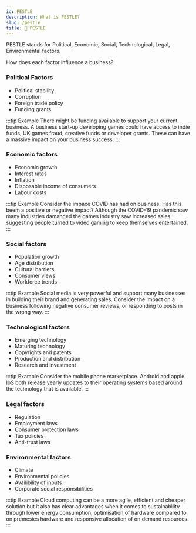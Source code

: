 ```yaml
---
id: PESTLE
description: What is PESTLE?
slug: /pestle
title: 🤔 PESTLE
---
```



PESTLE stands for Political, Economic, Social, Technological, Legal, Environmental factors. 

How does each factor influence a business?

### Political Factors

- Political stability
- Corruption
- Foreign trade policy
- Funding grants

:::tip Example
There might be funding available to support your current business. A business start-up developing games could have access to indie funds, UK games fraud, creative funds or developer grants. These can have a massive impact on your business success. 
:::

### Economic factors

- Economic growth
- Interest rates
- Inflation
- Disposable income of consumers
- Labour costs

:::tip Example
Consider the impace COVID has had on business. Has this beem a positive or negative impact? Although the COVID-19 pandemic saw many industries damanged the games industry saw increased sales suggesting people turned to video gaming to keep themselves entertained. 
:::

### Social factors

- Population growth
- Age distribution
- Cultural barriers
- Consumer views
- Workforce trends

:::tip Example
Social media is very powerful and support many businesses in building their brand and generating sales. Consider the impact on a business following negative consumer reviews, or responding to posts in the wrong way. 
:::

### Technological factors

- Emerging technology
- Maturing technology
- Copyrights and patents
- Production and distribution
- Research and investment

:::tip Example
Consider the mobile phone marketplace. Android and apple IoS both release yearly updates to their operating systems based around the technology that is available.
:::

### Legal factors

- Regulation
- Employment laws
- Consumer protection laws
- Tax policies
- Anti-trust laws

### Environmental factors

- Climate
- Environmental policies
- Availibility of inputs
- Corporate social responsibilities

:::tip Example
Cloud computing can be a more agile, efficient and cheaper solution but it also has clear advantages when it comes to sustainability through lower energy consumption, optimisation of hardware compared to on premesies hardware and responsive allocation of on demand resources. 
:::
